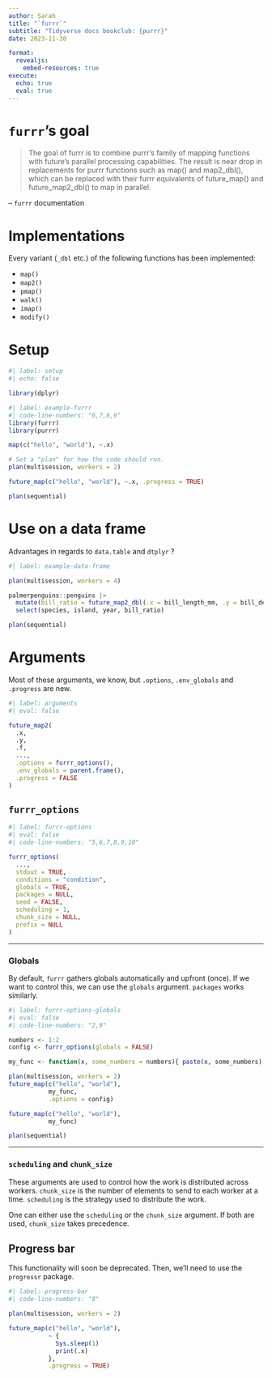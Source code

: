 ```yaml
---
author: Sarah
title: "`furrr`"
subtitle: "Tidyverse docs bookclub: {purrr}"
date: 2023-11-30

format: 
  revealjs:
    embed-resources: true
execute:
  echo: true
  eval: true
---
```


# `furrr`'s goal

> The goal of furrr is to combine purrr's family of mapping functions with future's parallel processing capabilities.
> The result is near drop in replacements for purrr functions such as map() and map2_dbl(), which can be replaced with their furrr equivalents of future_map() and future_map2_dbl() to map in parallel.

-- `furrr` documentation


# Implementations

Every variant (`_dbl` etc.) of the following functions has been implemented:

-   `map()`
-   `map2()`
-   `pmap()`
-   `walk()`
-   `imap()`
-   `modify()`

# Setup

```r
#| label: setup
#| echo: false

library(dplyr)
```

```r
#| label: example-furrr
#| code-line-numbers: "6,7,8,9"
library(furrr)
library(purrr)

map(c("hello", "world"), ~.x)

# Set a "plan" for how the code should run.
plan(multisession, workers = 2)

future_map(c("hello", "world"), ~.x, .progress = TRUE)

plan(sequential)
```


# Use on a data frame

::: {.callout-note}
Advantages in regards to `data.table` and `dtplyr` ?
:::

```r
#| label: example-data-frame

plan(multisession, workers = 4)

palmerpenguins::penguins |> 
  mutate(bill_ratio = future_map2_dbl(.x = bill_length_mm, .y = bill_depth_mm, .f = ~ .x / .y)) |> 
  select(species, island, year, bill_ratio)

plan(sequential)
```


# Arguments

Most of these arguments, we know, but `.options`, `.env_globals` and `.progress` are new.

```r
#| label: arguments
#| eval: false

future_map2(
  .x,
  .y,
  .f,
  ...,
  .options = furrr_options(),
  .env_globals = parent.frame(),
  .progress = FALSE
)
```


## `furrr_options`

```r
#| label: furrr-options
#| eval: false
#| code-line-numbers: "5,6,7,8,9,10"

furrr_options(
  ...,
  stdout = TRUE,
  conditions = "condition",
  globals = TRUE,
  packages = NULL,
  seed = FALSE,
  scheduling = 1,
  chunk_size = NULL,
  prefix = NULL
)
```

---

### Globals

By default, `furrr` gathers globals automatically and upfront (once).
If we want to control this, we can use the `globals` argument.
`packages` works similarly.

```r
#| label: furrr-options-globals
#| eval: false
#| code-line-numbers: "2,9"

numbers <- 1:2
config <- furrr_options(globals = FALSE)

my_func <- function(x, some_numbers = numbers){ paste(x, some_numbers) }

plan(multisession, workers = 2)
future_map(c("hello", "world"),
           my_func,
           .options = config)

future_map(c("hello", "world"),
           my_func)

plan(sequential)

```

---

### `scheduling` and `chunk_size`

These arguments are used to control how the work is distributed across workers.
`chunk_size` is the number of elements to send to each worker at a time.
`scheduling` is the strategy used to distribute the work.

One can either use the `scheduling` or the `chunk_size` argument.
If both are used, `chunk_size` takes precedence.

## Progress bar

::: {.callout-tip}
This functionality will soon be deprecated.
Then, we'll need to use the `progressr` package.
:::

```r
#| label: progress-bar
#| code-line-numbers: "8"

plan(multisession, workers = 2)

future_map(c("hello", "world"),
           ~ {
             Sys.sleep(1)
             print(.x)
           },
           .progress = TRUE)
```
